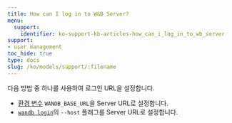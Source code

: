 ```yaml
---
title: How can I log in to W&B Server?
menu:
  support:
    identifier: ko-support-kb-articles-how_can_i_log_in_to_wb_server
support:
- user management
toc_hide: true
type: docs
slug: /ko/models/support/:filename
---
```


다음 방법 중 하나를 사용하여 로그인 URL을 설정합니다.

- [환경 변수](/ko/models/track/environment-variables/) `WANDB_BASE_URL`을 Server URL로 설정합니다.
- [`wandb login`](/ko/models/ref/cli/wandb-login)의 `--host` 플래그를 Server URL로 설정합니다.
